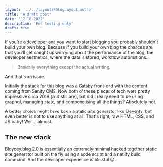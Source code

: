```yaml
---
layout: '../../layouts/BlogLayout.astro'
title: 'A draft post'
date: '12-10-2022'
description: 'For testing only'
draft: true
---
```


If you're a developer and you want to start blogging you probably shouldn't build your own blog. Because if you build your own blog the chances are that you'll get caught up worrying about the performance of the blog, the developer aesthetics, where the data is stored, workflow automations...

> Basically everything except the actual writing.

And that's an issue.

Initially the stack for this blog was a Gatsby front-end with the content coming from Sanity CMS. Now both of these pieces of tech were pretty impressive circa 2019 (and still are), but did I really need to be using graphql, managing state, and componetising all the things? Absolutely not.

A better choice might have been a static site generator like [Eleventy](https://www.11ty.dev/), but even better is not to use anything at all. That's right, raw HTML, CSS, and JS baby! Well... almost.

## The new stack

Bloycey.blog 2.0 is essentially an extremely minimal hacked together static site generator built on the fly using a node script and a netlify build command. And the developer experience is blissful 😌.
